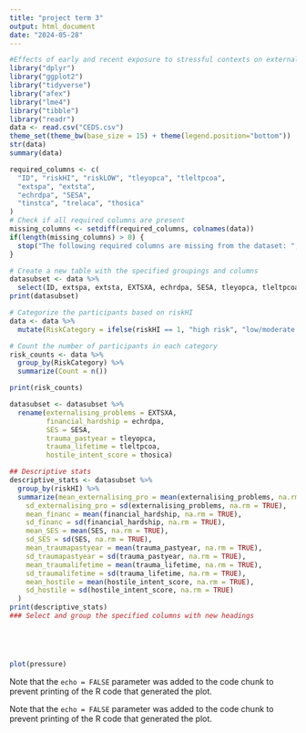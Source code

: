 ```yaml
---
title: "project term 3"
output: html_document
date: "2024-05-28"
---
```


```r
#Effects of early and recent exposure to stressful contexts on externalizing behavior in middle childhood
library("dplyr")
library("ggplot2")
library("tidyverse")
library("afex")
library("lme4")
library("tibble")
library("readr")
data <- read.csv("CEDS.csv")
theme_set(theme_bw(base_size = 15) + theme(legend.position="bottom"))
str(data)
summary(data)
```

```r
required_columns <- c(
  "ID", "riskHI", "riskLOW", "tleyopca", "tleltpcoa", 
  "extspa", "extsta", 
  "echrdpa", "SESA", 
  "tinstca", "trelaca", "thosica"
)
# Check if all required columns are present
missing_columns <- setdiff(required_columns, colnames(data))
if(length(missing_columns) > 0) {
  stop("The following required columns are missing from the dataset: ", paste(missing_columns, collapse = ", "))
}
```

```r
# Create a new table with the specified groupings and columns
datasubset <- data %>%
  select(ID, extspa, extsta, EXTSXA, echrdpa, SESA, tleyopca, tleltpcoa, riskHI, riskLOW, tinstca, trelaca, thosica)
print(datasubset)

```

```r
# Categorize the participants based on riskHI
data <- data %>%
  mutate(RiskCategory = ifelse(riskHI == 1, "high risk", "low/moderate risk"))

# Count the number of participants in each category
risk_counts <- data %>%
  group_by(RiskCategory) %>%
  summarize(Count = n())

print(risk_counts)
```

```r
datasubset <- datasubset %>% 
  rename(externalising_problems = EXTSXA,
         financial_hardship = echrdpa,
         SES = SESA,
         trauma_pastyear = tleyopca,
         trauma_lifetime = tleltpcoa,
         hostile_intent_score = thosica)
```

```r
## Descriptive stats
descriptive_stats <- datasubset %>%
  group_by(riskHI) %>%
  summarize(mean_externalising_pro = mean(externalising_problems, na.rm = TRUE),
    sd_externalising_pro = sd(externalising_problems, na.rm = TRUE),
    mean_financ = mean(financial_hardship, na.rm = TRUE),
    sd_financ = sd(financial_hardship, na.rm = TRUE),
    mean_SES = mean(SES, na.rm = TRUE),
    sd_SES = sd(SES, na.rm = TRUE),
    mean_traumapastyear = mean(trauma_pastyear, na.rm = TRUE),
    sd_traumapastyear = sd(trauma_pastyear, na.rm = TRUE),
    mean_traumalifetime = mean(trauma_lifetime, na.rm = TRUE),
    sd_traumalifetime = sd(trauma_lifetime, na.rm = TRUE),
    mean_hostile = mean(hostile_intent_score, na.rm = TRUE),
    sd_hostile = sd(hostile_intent_score, na.rm = TRUE)
  )
print(descriptive_stats)
### Select and group the specified columns with new headings

```

```         

```

```r


```

```r

```

```r

```

```r
plot(pressure)
```

Note that the `echo = FALSE` parameter was added to the code chunk to
prevent printing of the R code that generated the plot.


Note that the `echo = FALSE` parameter was added to the code chunk to prevent printing of the R code that generated the plot.
